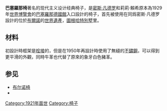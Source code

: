 {{expand|time=2016-10-18T13:43:11+00:00}}
{{unreferenced|time=2016-10-18T13:43:11+00:00}}
'''巴塞羅那椅'''著名的现代主义设计经典椅子，是[[路德维希·密斯·凡德罗|密斯·凡德罗]]和莉莉·賴希原本為1929年[[世界博覽會|世界博覽會]]的[[巴塞罗那德国馆|巴塞羅那德國館]]入口設計的椅子，首先被使用在同爲密斯·凡德罗設計的位於[[布爾諾|布爾諾]]的[[世界遺產|世界遺產]]，[[圖根哈特別墅|圖根哈特別墅]]里。

== 材料 ==
初設計時框架是[[螺栓|栓接]]的，但是在1950年再設計時使用了無縫的[[不鏽鋼|不鏽鋼]]，可以得到更平滑的外觀，同時牛革也代替了原來的象牙白色豬革。

== 参见 ==

* [[布尔诺椅|布尔诺椅]]
* {{tsl|en|Tugendhat chair|图根哈特椅}}

[[Category:1921年面世|Category:1921年面世]]
[[Category:椅子|Category:椅子]]